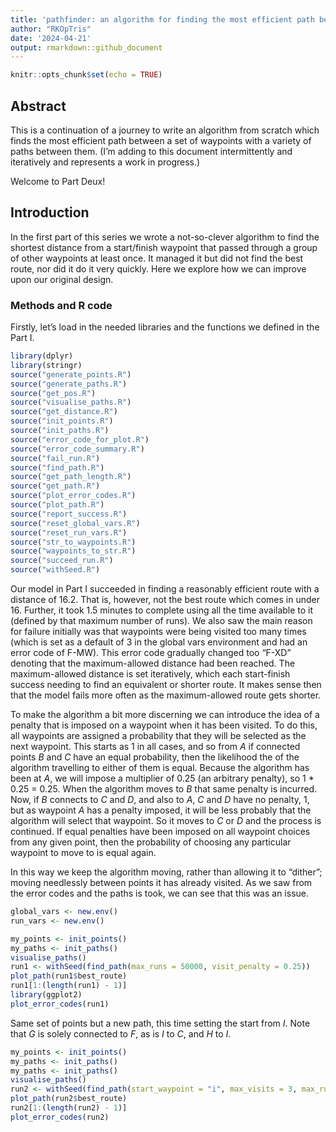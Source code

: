 ```yaml
---
title: 'pathfinder: an algorithm for finding the most efficient path between waypoints - Part II - Being less stupid'
author: "RKOpTris"
date: '2024-04-21'
output: rmarkdown::github_document
---
```


```r
knitr::opts_chunk$set(echo = TRUE)
```

## Abstract

This is a continuation of a journey to write an algorithm from scratch which finds the most efficient path between a set of waypoints with a variety of paths between them. (I'm adding to this document intermittently and iteratively and represents a work in progress.)

Welcome to Part Deux!

## Introduction

In the first part of this series we wrote a not-so-clever algorithm to find the shortest distance from a start/finish waypoint that passed through a group of other waypoints at least once. It managed it but did not find the best route, nor did it do it very quickly. Here we explore how we can improve upon our original design.

### Methods and R code

Firstly, let's load in the needed libraries and the functions we defined in the Part I.

```r
library(dplyr)
library(stringr)
source("generate_points.R")
source("generate_paths.R")
source("get_pos.R")
source("visualise_paths.R")
source("get_distance.R")
source("init_points.R")
source("init_paths.R")
source("error_code_for_plot.R")
source("error_code_summary.R")
source("fail_run.R")
source("find_path.R")
source("get_path_length.R")
source("get_path.R")
source("plot_error_codes.R")
source("plot_path.R")
source("report_success.R")
source("reset_global_vars.R")
source("reset_run_vars.R")
source("str_to_waypoints.R")
source("waypoints_to_str.R")
source("succeed_run.R")
source("withSeed.R")
```

Our model in Part I succeeded in finding a reasonably efficient route with a distance of 16.2. That is, however, not the best route which comes in under 16. Further, it took 1.5 minutes to complete using all the time available to it (defined by that maximum number of runs). We also saw the main reason for failure initially was that waypoints were being visited too many times (which is set as a default of 3 in the global vars environment and had an error code of F-MW). This error code gradually changed too "F-XD" denoting that the maximum-allowed distance had been reached. The maximum-allowed distance is set iteratively, which each start-finish success needing to find an equivalent or shorter route. It makes sense then that the model fails more often as the maximum-allowed route gets shorter.

To make the algorithm a bit more discerning we can introduce the idea of a penalty that is imposed on a waypoint when it has been visited. To do this, all waypoints are assigned a probability that they will be selected as the next waypoint. This starts as 1 in all cases, and so from $A$ if connected points $B$ and $C$ have an equal probability, then the likelihood the of the algorithm travelling to either of them is equal. Because the algorithm has been at $A$, we will impose a multiplier of 0.25 (an arbitrary penalty), so 1 * 0.25 = 0.25. When the algorithm moves to $B$ that same penalty is incurred. Now, if $B$ connects to $C$ and $D$, and also to $A$, $C$ and $D$ have no penalty, 1, but as waypoint $A$ has a penalty imposed, it will be less probably that the algorithm will select that waypoint. So it moves to $C$ or $D$ and the process is continued. If equal penalties have been imposed on all waypoint choices from any given point, then the probability of choosing any particular waypoint to move to is equal again.

In this way we keep the algorithm moving, rather than allowing it to "dither"; moving needlessly between points it has already visited. As we saw from the error codes and the paths is took, we can see that this was an issue.

```r
global_vars <- new.env()
run_vars <- new.env()

my_points <- init_points()
my_paths <- init_paths()
visualise_paths()
run1 <- withSeed(find_path(max_runs = 50000, visit_penalty = 0.25))
plot_path(run1$best_route)
run1[1:(length(run1) - 1)]
library(ggplot2)
plot_error_codes(run1)
```

Same set of points but a new path, this time setting the start from $I$. Note that 
$G$ is solely connected to $F$, as is $I$ to $C$, and $H$ to $I$.
```r
my_points <- init_points()
my_paths <- init_paths()
my_paths <- init_paths()
visualise_paths()
run2 <- withSeed(find_path(start_waypoint = "i", max_visits = 3, max_runs = 50000))
plot_path(run2$best_route)
run2[1:(length(run2) - 1)]
plot_error_codes(run2)
```